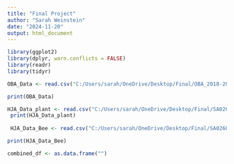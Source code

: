 ```yaml
---
title: "Final Project"
author: "Sarah Weinstein"
date: "2024-11-20"
output: html_document
---
```


```r
library(ggplot2)
library(dplyr, warn.conflicts = FALSE)
library(readr)
library(tidyr)
```

``` r
OBA_Data <- read.csv("C:/Users/sarah/OneDrive/Desktop/Final/OBA_2018-2023_combined_dataset_working.csv")

print(OBA_Data)

HJA_Data_plant <- read.csv("C:/Users/sarah/OneDrive/Desktop/Final/SA02602_v5.csv")
 print(HJA_Data_plant)
 
 HJA_Data_Bee <- read.csv("C:/Users/sarah/OneDrive/Desktop/Final/SA02601_v6.csv")

print(HJA_Data_Bee)
```


``` r

combined_df <- as.data.frame("")

```